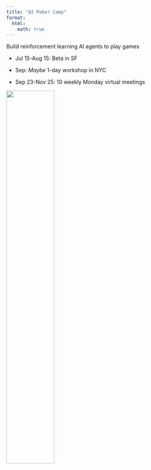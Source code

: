 ```yaml
---
title: "AI Poker Camp"
format:
  html:
    math: true
---
```

Build reinforcement learning AI agents to play games

- Jul 15-Aug 15: Beta in SF

- Sep: *Maybe* 1-day workshop in NYC

- Sep 23-Nov 25: 10 weekly Monday virtual meetings

![](../assets/pcicon.png){width=50%}